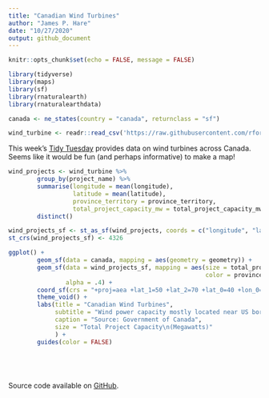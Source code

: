 ```yaml
---
title: "Canadian Wind Turbines"
author: "James P. Hare"
date: "10/27/2020"
output: github_document
---
```


```r
knitr::opts_chunk$set(echo = FALSE, message = FALSE)

library(tidyverse)
library(maps)
library(sf)
library(rnaturalearth)
library(rnaturalearthdata)

canada <- ne_states(country = "canada", returnclass = "sf")

wind_turbine <- readr::read_csv('https://raw.githubusercontent.com/rfordatascience/tidytuesday/master/data/2020/2020-10-27/wind-turbine.csv')

```

This week's [Tidy Tuesday](https://github.com/rfordatascience/tidytuesday/blob/master/data/2020/2020-10-27/readme.md) provides data on wind turbines across Canada. Seems like it would be fun (and perhaps informative) to make a map!

```r

wind_projects <- wind_turbine %>% 
        group_by(project_name) %>% 
        summarise(longitude = mean(longitude),
                  latitude = mean(latitude),
                  province_territory = province_territory,
                  total_project_capacity_mw = total_project_capacity_mw) %>% 
        distinct()

wind_projects_sf <- st_as_sf(wind_projects, coords = c("longitude", "latitude"))
st_crs(wind_projects_sf) <- 4326
```
               
```r
ggplot() +
        geom_sf(data = canada, mapping = aes(geometry = geometry)) +
        geom_sf(data = wind_projects_sf, mapping = aes(size = total_project_capacity_mw,
                                                       color = province_territory),
                alpha = .4) +
        coord_sf(crs = "+proj=aea +lat_1=50 +lat_2=70 +lat_0=40 +lon_0=-96 +x_0=0 +y_0=0 +datum=NAD83 +units=m +no_defs") +
        theme_void() +
        labs(title = "Canadian Wind Turbines",
             subtitle = "Wind power capacity mostly located near US border",
             caption = "Source: Government of Canada",
             size = "Total Project Capacity\n(Megawatts)"
             ) +
        guides(color = FALSE)



        
```

Source code available on [GitHub]().
